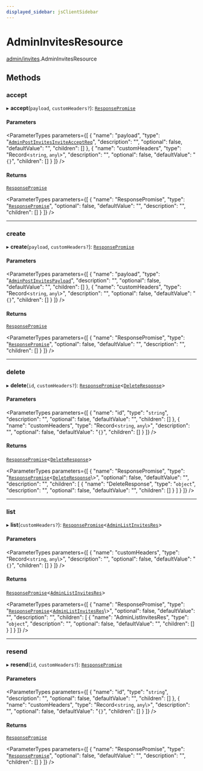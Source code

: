 ```yaml
---
displayed_sidebar: jsClientSidebar
---
```



# AdminInvitesResource

[admin/invites](../../modules/admin_invites.mdx).AdminInvitesResource

## Methods

### accept

▸ **accept**(`payload`, `customHeaders?`): [`ResponsePromise`](../../swaps/modules/swaps.internal.mdx#responsepromise)

#### Parameters

<ParameterTypes parameters={[
  {
    "name": "payload",
    "type": "[`AdminPostInvitesInviteAcceptReq`](../../internal/classes/admin_discounts.internal.internal.AdminPostInvitesInviteAcceptReq.mdx)",
    "description": "",
    "optional": false,
    "defaultValue": "",
    "children": []
  },
  {
    "name": "customHeaders",
    "type": "Record<`string`, `any`\\>",
    "description": "",
    "optional": false,
    "defaultValue": "`{}`",
    "children": []
  }
]} />

#### Returns

[`ResponsePromise`](../../swaps/modules/swaps.internal.mdx#responsepromise)

<ParameterTypes parameters={[
  {
    "name": "ResponsePromise",
    "type": "[`ResponsePromise`](../../swaps/modules/swaps.internal.mdx#responsepromise)",
    "optional": false,
    "defaultValue": "",
    "description": "",
    "children": []
  }
]} />

___

### create

▸ **create**(`payload`, `customHeaders?`): [`ResponsePromise`](../../swaps/modules/swaps.internal.mdx#responsepromise)

#### Parameters

<ParameterTypes parameters={[
  {
    "name": "payload",
    "type": "[`AdminPostInvitesPayload`](../modules/admin_invites.internal.mdx#adminpostinvitespayload)",
    "description": "",
    "optional": false,
    "defaultValue": "",
    "children": []
  },
  {
    "name": "customHeaders",
    "type": "Record<`string`, `any`\\>",
    "description": "",
    "optional": false,
    "defaultValue": "`{}`",
    "children": []
  }
]} />

#### Returns

[`ResponsePromise`](../../swaps/modules/swaps.internal.mdx#responsepromise)

<ParameterTypes parameters={[
  {
    "name": "ResponsePromise",
    "type": "[`ResponsePromise`](../../swaps/modules/swaps.internal.mdx#responsepromise)",
    "optional": false,
    "defaultValue": "",
    "description": "",
    "children": []
  }
]} />

___

### delete

▸ **delete**(`id`, `customHeaders?`): [`ResponsePromise`](../../swaps/modules/swaps.internal.mdx#responsepromise)<[`DeleteResponse`](../../internal/modules/admin_discounts.internal.internal.mdx#deleteresponse)\>

#### Parameters

<ParameterTypes parameters={[
  {
    "name": "id",
    "type": "`string`",
    "description": "",
    "optional": false,
    "defaultValue": "",
    "children": []
  },
  {
    "name": "customHeaders",
    "type": "Record<`string`, `any`\\>",
    "description": "",
    "optional": false,
    "defaultValue": "`{}`",
    "children": []
  }
]} />

#### Returns

[`ResponsePromise`](../../swaps/modules/swaps.internal.mdx#responsepromise)<[`DeleteResponse`](../../internal/modules/admin_discounts.internal.internal.mdx#deleteresponse)\>

<ParameterTypes parameters={[
  {
    "name": "ResponsePromise",
    "type": "[`ResponsePromise`](../../swaps/modules/swaps.internal.mdx#responsepromise)<[`DeleteResponse`](../../internal/modules/admin_discounts.internal.internal.mdx#deleteresponse)\\>",
    "optional": false,
    "defaultValue": "",
    "description": "",
    "children": [
      {
        "name": "DeleteResponse",
        "type": "`object`",
        "description": "",
        "optional": false,
        "defaultValue": "",
        "children": []
      }
    ]
  }
]} />

___

### list

▸ **list**(`customHeaders?`): [`ResponsePromise`](../../swaps/modules/swaps.internal.mdx#responsepromise)<[`AdminListInvitesRes`](../../internal/modules/admin_discounts.internal.internal.mdx#adminlistinvitesres)\>

#### Parameters

<ParameterTypes parameters={[
  {
    "name": "customHeaders",
    "type": "Record<`string`, `any`\\>",
    "description": "",
    "optional": false,
    "defaultValue": "`{}`",
    "children": []
  }
]} />

#### Returns

[`ResponsePromise`](../../swaps/modules/swaps.internal.mdx#responsepromise)<[`AdminListInvitesRes`](../../internal/modules/admin_discounts.internal.internal.mdx#adminlistinvitesres)\>

<ParameterTypes parameters={[
  {
    "name": "ResponsePromise",
    "type": "[`ResponsePromise`](../../swaps/modules/swaps.internal.mdx#responsepromise)<[`AdminListInvitesRes`](../../internal/modules/admin_discounts.internal.internal.mdx#adminlistinvitesres)\\>",
    "optional": false,
    "defaultValue": "",
    "description": "",
    "children": [
      {
        "name": "AdminListInvitesRes",
        "type": "`object`",
        "description": "",
        "optional": false,
        "defaultValue": "",
        "children": []
      }
    ]
  }
]} />

___

### resend

▸ **resend**(`id`, `customHeaders?`): [`ResponsePromise`](../../swaps/modules/swaps.internal.mdx#responsepromise)

#### Parameters

<ParameterTypes parameters={[
  {
    "name": "id",
    "type": "`string`",
    "description": "",
    "optional": false,
    "defaultValue": "",
    "children": []
  },
  {
    "name": "customHeaders",
    "type": "Record<`string`, `any`\\>",
    "description": "",
    "optional": false,
    "defaultValue": "`{}`",
    "children": []
  }
]} />

#### Returns

[`ResponsePromise`](../../swaps/modules/swaps.internal.mdx#responsepromise)

<ParameterTypes parameters={[
  {
    "name": "ResponsePromise",
    "type": "[`ResponsePromise`](../../swaps/modules/swaps.internal.mdx#responsepromise)",
    "optional": false,
    "defaultValue": "",
    "description": "",
    "children": []
  }
]} />
